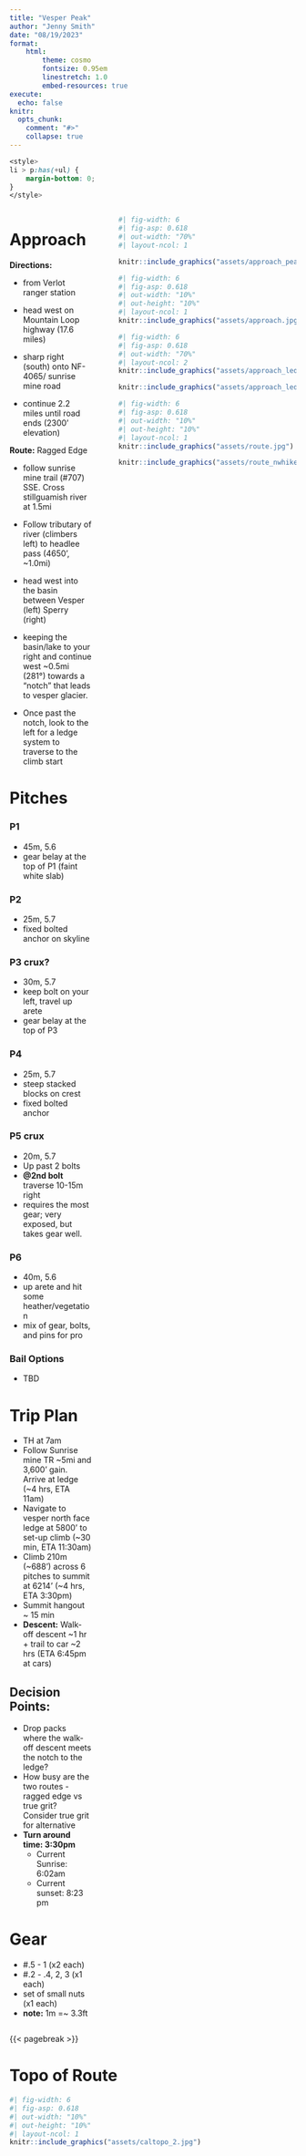 ```yaml
---
title: "Vesper Peak"
author: "Jenny Smith"
date: "08/19/2023"
format: 
    html:
        theme: cosmo
        fontsize: 0.95em
        linestretch: 1.0
        embed-resources: true
execute: 
  echo: false
knitr:
  opts_chunk:
    comment: "#>"
    collapse: true
---
```


```css
<style>
li > p:has(+ul) {
    margin-bottom: 0;
}
</style>
```

::: columns
::: {.column width="30%"}

# Approach

**Directions:**

-    from Verlot ranger station

-    head west on Mountain Loop highway (17.6 miles)

-    sharp right (south) onto NF-4065/ sunrise mine road

-   continue 2.2 miles until road ends (2300' elevation)

**Route:** Ragged Edge

-   follow sunrise mine trail (#707) SSE. Cross stillguamish river at 1.5mi

-   Follow tributary of river (climbers left) to headlee pass (4650', \~1.0mi)

-   head west into the basin between Vesper (left) Sperry (right)

-   keeping the basin/lake to your right and continue west \~0.5mi (281°) towards a "notch" that leads to vesper glacier.

-   Once past the notch, look to the left for a ledge system to traverse to the climb start


# Pitches

### P1

-   45m, 5.6
-   gear belay at the top of P1 (faint white slab)

### P2

-   25m, 5.7
-   fixed bolted anchor on skyline

### P3 **crux?**

-   30m, 5.7
-   keep bolt on your left, travel up arete
-   gear belay at the top of P3

### P4

-   25m, 5.7
-   steep stacked blocks on crest
-   fixed bolted anchor

### P5 **crux**

-  20m, 5.7
-  Up past 2 bolts
- **\@2nd bolt** traverse 10-15m right 
-  requires the most gear; very exposed, but takes gear well.

### P6

-  40m, 5.6 
-  up arete and hit some heather/vegetation
-  mix of gear, bolts, and pins for pro

  
### Bail Options
-  TBD 


# Trip Plan

-   TH at 7am
-   Follow Sunrise mine TR \~5mi and 3,600' gain. Arrive at ledge (\~4 hrs, ETA 11am)
-   Navigate to vesper north face ledge at 5800' to set-up climb (\~30 min, ETA 11:30am)
-   Climb 210m (\~688') across 6 pitches to summit at 6214' (\~4 hrs, ETA 3:30pm)
-   Summit hangout \~ 15 min
-   **Descent:** Walk-off descent \~1 hr + trail to car \~2 hrs (ETA 6:45pm at cars)

## Decision Points:

- Drop packs where the walk-off descent meets the notch to the ledge?
- How busy are the two routes - ragged edge vs true grit? Consider true grit for alternative 
- **Turn around time: 3:30pm** 
  - Current Sunrise: 6:02am
  - Current sunset: 8:23 pm

# Gear

- #.5 - 1 (x2 each)
- #.2 - .4, 2, 3  (x1 each)
- set of small nuts (x1 each)
- **note:** 1m =\~ 3.3ft

:::

::: {.column width="1%"}
:::

::: {.column width="65%"}

```r
#| fig-width: 6
#| fig-asp: 0.618
#| out-width: "70%"
#| layout-ncol: 1

knitr::include_graphics("assets/approach_peak_bagger.jpg")
```

```r
#| fig-width: 6
#| fig-asp: 0.618
#| out-width: "10%"
#| out-height: "10%"
#| layout-ncol: 1
knitr::include_graphics("assets/approach.jpg")
```

```r
#| fig-width: 6
#| fig-asp: 0.618
#| out-width: "70%"
#| layout-ncol: 2
knitr::include_graphics("assets/approach_ledge.jpg")

knitr::include_graphics("assets/approach_ledge2.jpg")
```

```r
#| fig-width: 6
#| fig-asp: 0.618
#| out-width: "10%"
#| out-height: "10%"
#| layout-ncol: 1
knitr::include_graphics("assets/route.jpg")

knitr::include_graphics("assets/route_nwhikers.jpg")
```
:::

:::

{{< pagebreak >}}

# Topo of Route

```r
#| fig-width: 6
#| fig-asp: 0.618
#| out-width: "10%"
#| out-height: "10%"
#| layout-ncol: 1
knitr::include_graphics("assets/caltopo_2.jpg")
```


